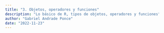 ```yaml
---
title: "3. Objetos, operadores y funciones"
description: "Lo básico de R, tipos de objetos, operadores y funciones"
author: "Gabriel Andrade Ponce"
date: "2022-11-23"
---
```


